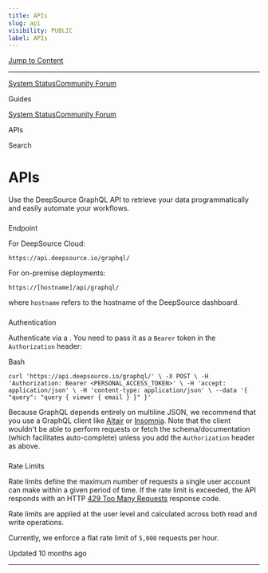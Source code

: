 ```yaml
---
title: APIs
slug: api
visibility: PUBLIC
label: APIs
---
```


[Jump to Content](#content)

---

[System Status](https://deepsourcestatus.com/)[Community Forum](https://discuss.deepsource.com/)

Guides

[System Status](https://deepsourcestatus.com/)[Community Forum](https://discuss.deepsource.com/)

APIs

Search

# APIs

Use the DeepSource GraphQL API to retrieve your data programmatically and easily automate your workflows.

###

Endpoint

[](#endpoint)

For DeepSource Cloud:

`https://api.deepsource.io/graphql/`

For on-premise deployments:

`https://[hostname]/api/graphql/`

where `hostname` refers to the hostname of the DeepSource dashboard.

###

Authentication

[](#authentication)

Authenticate via a . You need to pass it as a `Bearer` token in the `Authorization` header:

Bash

`curl 'https://api.deepsource.io/graphql/' \ -X POST \ -H 'Authorization: Bearer <PERSONAL_ACCESS_TOKEN>' \ -H 'accept: application/json' \ -H 'content-type: application/json' \ --data '{ "query": "query { viewer { email } }" }'`

Because GraphQL depends entirely on multiline JSON, we recommend that you use a GraphQL client like [Altair](https://altair.sirmuel.design/) or [Insomnia](https://insomnia.rest/). Note that the client wouldn't be able to perform requests or fetch the schema/documentation (which facilitates auto-complete) unless you add the `Authorization` header as above.

###

Rate Limits

[](#rate-limits)

Rate limits define the maximum number of requests a single user account can make within a given period of time. If the rate limit is exceeded, the API responds with an HTTP [429 Too Many Requests](https://datatracker.ietf.org/doc/html/draft-nottingham-http-new-status-02#section-4) response code.

Rate limits are applied at the user level and calculated across both read and write operations.

Currently, we enforce a flat rate limit of `5,000` requests per hour.

Updated 10 months ago

---
